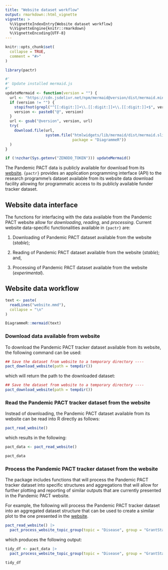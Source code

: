 ```yaml
---
title: "Website dataset workflow"
output: rmarkdown::html_vignette
vignette: >
  %\VignetteIndexEntry{Website dataset workflow}
  %\VignetteEngine{knitr::rmarkdown}
  %\VignetteEncoding{UTF-8}
---
```


```r
knitr::opts_chunk$set(
  collapse = TRUE,
  comment = "#>"
)
```

```r
library(pactr)

#'
#' Update installed mermaid.js
#' 
updateMermaid <- function(version = "") {
  url <- "https://cdn.jsdelivr.net/npm/mermaid@version/dist/mermaid.min.js"
  if (version != "") {
    stopifnot(grepl("^[[:digit:]]+\\.[[:digit:]]+\\.[[:digit:]]+$", version))
    version <- paste0("@", version)
  }
  url <- gsub("@version", version, url)
  try(
    download.file(url, 
                  system.file("htmlwidgets/lib/mermaid/dist/mermaid.slim.min.js", 
                              package = "DiagrammeR"))
  )
}

if (!nzchar(Sys.getenv("ZENODO_TOKEN"))) updateMermaid()
```

The Pandemic PACT data is publicly available for download from its [website](https://www.pandemicpact.org/). `{pactr}` provides an application programming interface (API) to the research programme's dataset available from its website data download facility allowing for programmatic access to its publicly available funder tracker dataset.

## Website data interface

The functions for interfacing with the data available from the Pandemic PACT website allow for *downloading*, *reading*, and *processing*. Current website data-specific functionalities available in `{pactr}` are:

1. Downloading of Pandemic PACT dataset available from the website (*stable*);

2. Reading of Pandemic PACT dataset available from the website (*stable*); and,

3. Processing of Pandemic PACT dataset available from the website (*experimental*).

## Website data workflow

```r
text <- paste(
  readLines("website.mmd"),
  collapse = "\n"
)

DiagrammeR::mermaid(text)
```

### Download data available from website

To download the Pandemic PACT tracker dataset available from its website, the following command can be used:

```r
## Save the dataset from website to a temporary directory ----
pact_download_website(path = tempdir())
```

which will return the path to the downloaded dataset:

```r
## Save the dataset from website to a temporary directory ----
pact_download_website(path = tempdir())
```

### Read the Pandemic PACT tracker dataset from the website

Instead of downloading, the Pandemic PACT dataset available from its website can be read into R directly as follows:

```r
pact_read_website()
```

which results in the following:

```r
pact_data <- pact_read_website()

pact_data
```

### Process the Pandemic PACT tracker dataset from the website

The package includes functions that will process the Pandemic PACT tracker dataset into specific structures and aggregations that will allow for further plotting and reporting of similar outputs that are currently presented in the Pandemic PACT website.

For example, the following will process the Pandemic PACT tracker dataset into an aggregated dataset structure that can be used to create a similar plot to the one presented in the [website](https://www.pandemicpact.org/visualise#disease).

```r
pact_read_website() |>
  pact_process_website_topic_group(topic = "Disease", group = "GrantStartYear")
```

which produces the following output:

```r
tidy_df <- pact_data |>
  pact_process_website_topic_group(topic = "Disease", group = "GrantStartYear")

tidy_df
```
